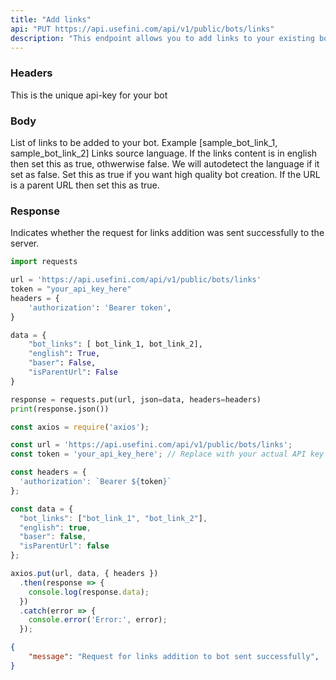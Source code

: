 ```yaml
---
title: "Add links"
api: "PUT https://api.usefini.com/api/v1/public/bots/links"
description: "This endpoint allows you to add links to your existing bot"
---
```


### Headers

<ParamField header="token" type="string" required>
  This is the unique api-key for your bot 
</ParamField>

### Body

<ParamField body="bot_links" type="string" required>
List of links to be added to your bot. Example [sample_bot_link_1, sample_bot_link_2]
</ParamField>

<ParamField body="english" type="boolean">
Links source language. If the links content is in english then set this as true, othwerwise false. We will autodetect the language if it set as false. 
</ParamField>

<ParamField body="baser" type="boolean">
Set this as true if you want high quality bot creation.  
</ParamField>

<ParamField body="isParentUrl" type="boolean">
If the URL is a parent URL then set this as true.
</ParamField>


### Response

<ResponseField name="message" type="string">
  Indicates whether the request for links addition was sent successfully to the server.
</ResponseField>


<RequestExample>

```python Example Request- Python
import requests

url = 'https://api.usefini.com/api/v1/public/bots/links'
token = "your_api_key_here"
headers = {
    'authorization': 'Bearer token',
}

data = {
    "bot_links": [ bot_link_1, bot_link_2],
    "english": True,
    "baser": False,
    "isParentUrl": False
}

response = requests.put(url, json=data, headers=headers)
print(response.json())
```

```javascript Example Request- Node.js
const axios = require('axios');

const url = 'https://api.usefini.com/api/v1/public/bots/links';
const token = 'your_api_key_here'; // Replace with your actual API key

const headers = {
  'authorization': `Bearer ${token}`
};

const data = {
  "bot_links": ["bot_link_1", "bot_link_2"],
  "english": true,
  "baser": false,
  "isParentUrl": false
};

axios.put(url, data, { headers })
  .then(response => {
    console.log(response.data);
  })
  .catch(error => {
    console.error('Error:', error);
  });
```

</RequestExample>

<ResponseExample>

```json Response
{
    "message": "Request for links addition to bot sent successfully",
}
```

</ResponseExample>
